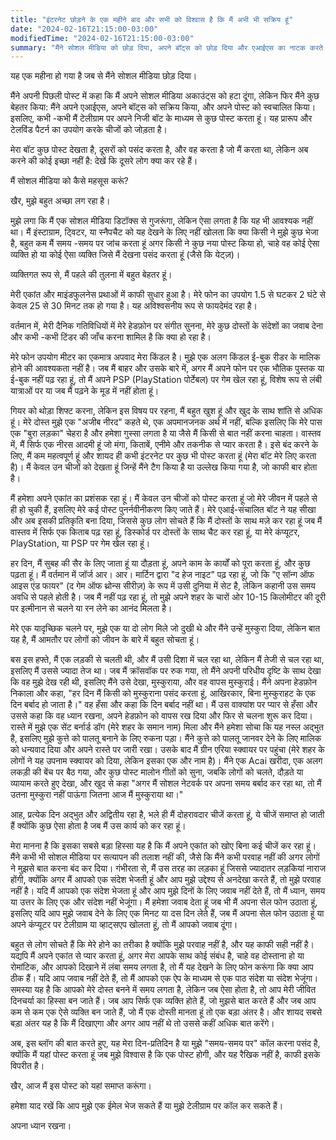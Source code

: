 ```yaml
---
title: "इंटरनेट छोड़ने के एक महीने बाद और सभी को विश्वास है कि मैं अभी भी सक्रिय हूं"
date: "2024-02-16T21:15:00-03:00"
modifiedTime: "2024-02-16T21:15:00-03:00"
summary: "मैंने सोशल मीडिया को छोड़ दिया, अपने बॉट्स को छोड़ दिया और एआईएस का नाटक करते हुए मैं अभी भी वहां हूं, और अधिक ऑफ़लाइन मुस्कुरा रहा हूं।"
---
```


यह एक महीना हो गया है जब से मैंने सोशल मीडिया छोड़ दिया।

मैंने अपनी पिछली पोस्ट में कहा कि मैं अपने सोशल मीडिया अकाउंट्स को हटा दूंगा, लेकिन फिर मैंने कुछ बेहतर किया: मैंने अपने एआईएस, अपने बॉट्स को सक्रिय किया, और अपने पोस्ट को स्वचालित किया। इसलिए, कभी -कभी मैं टेलीग्राम पर अपने निजी बॉट के माध्यम से कुछ पोस्ट करता हूं। यह प्रारूप और टेलविंड पैटर्न का उपयोग करके चीजों को जोड़ता है।

मेरा बॉट कुछ पोस्ट देखता है, दूसरों को पसंद करता है, और वह करता है जो मैं करता था, लेकिन अब करने की कोई इच्छा नहीं है: देखें कि दूसरे लोग क्या कर रहे हैं।

मैं सोशल मीडिया को कैसे महसूस करूं?

खैर, मुझे बहुत अच्छा लग रहा है।

मुझे लगा कि मैं एक सोशल मीडिया डिटॉक्स से गुजरूंगा, लेकिन ऐसा लगता है कि यह भी आवश्यक नहीं था। मैं इंस्टाग्राम, ट्विटर, या स्नैपचैट को यह देखने के लिए नहीं खोलता कि क्या किसी ने मुझे कुछ भेजा है, बहुत कम मैं समय -समय पर जांच करता हूं अगर किसी ने कुछ नया पोस्ट किया हो, चाहे वह कोई ऐसा व्यक्ति हो या कोई ऐसा व्यक्ति जिसे मैं देखना पसंद करता हूं (जैसे कि येट्ज़)।

व्यक्तिगत रूप से, मैं पहले की तुलना में बहुत बेहतर हूं।

मेरी एकांत और माइंडफुलनेस प्रथाओं में काफी सुधार हुआ है। मेरे फोन का उपयोग 1.5 से घटकर 2 घंटे से केवल 25 से 30 मिनट तक हो गया है। यह अविश्वसनीय रूप से फायदेमंद रहा है।

वर्तमान में, मेरी दैनिक गतिविधियों में मेरे हेडफ़ोन पर संगीत सुनना, मेरे कुछ दोस्तों के संदेशों का जवाब देना और कभी -कभी टिंडर की जाँच करना शामिल है कि क्या हो रहा है।

मेरे फोन उपयोग मीटर का एकमात्र अपवाद मेरा किंडल है। मुझे एक अलग किंडल ई-बुक रीडर के मालिक होने की आवश्यकता नहीं है। जब मैं बाहर और उसके बारे में, अगर मैं अपने फोन पर एक भौतिक पुस्तक या ई-बुक नहीं पढ़ रहा हूं, तो मैं अपने PSP (PlayStation पोर्टेबल) पर गेम खेल रहा हूं, विशेष रूप से लंबी यात्राओं पर या जब मैं पढ़ने के मूड में नहीं होता हूं।

गियर को थोड़ा शिफ्ट करना, लेकिन इस विषय पर रहना, मैं बहुत खुश हूं और खुद के साथ शांति से अधिक हूं।
मेरे दोस्त मुझे एक "अजीब नीरद" कहते थे, एक अपमानजनक अर्थ में नहीं, बल्कि इसलिए कि मेरे पास एक "बुरा लड़का" चेहरा है और हमेशा गुस्सा लगता है या जैसे मैं किसी से बात नहीं करना चाहता। वास्तव में, मैं सिर्फ एक नीरस आदमी हूं जो मंगा, किताबें, एनीमे और तकनीक से प्यार करता है। इसे बंद करने के लिए, मैं कम महत्वपूर्ण हूं और शायद ही कभी इंटरनेट पर कुछ भी पोस्ट करता हूं (मेरा बॉट मेरे लिए करता है)। मैं केवल उन चीजों को देखता हूं जिन्हें मैंने टैग किया है या उल्लेख किया गया है, जो काफी बार होता है।

मैं हमेशा अपने एकांत का प्रशंसक रहा हूं। मैं केवल उन चीजों को पोस्ट करता हूं जो मेरे जीवन में पहले से ही हो चुकी हैं, इसलिए मेरे कई पोस्ट पुनर्नवीनीकरण किए जाते हैं। मेरे एआई-संचालित बॉट ने यह सीखा और अब इसकी प्रतिकृति बना दिया, जिससे कुछ लोग सोचते हैं कि मैं दोस्तों के साथ मज़े कर रहा हूं जब मैं वास्तव में सिर्फ एक किताब पढ़ रहा हूं, डिस्कोर्ड पर दोस्तों के साथ चैट कर रहा हूं, या मेरे कंप्यूटर, PlayStation, या PSP पर गेम खेल रहा हूं।

हर दिन, मैं सुबह की सैर के लिए जाता हूं या दौड़ता हूं, अपने काम के कार्यों को पूरा करता हूं, और कुछ पढ़ता हूं। मैं वर्तमान में जॉर्ज आर। आर। मार्टिन द्वारा "द हेज नाइट" पढ़ रहा हूं, जो कि "ए सॉन्ग ऑफ आइस एंड फायर" (द गेम ऑफ थ्रोन्स सीरीज़) के रूप में उसी दुनिया में सेट है, लेकिन कहानी उस समय अवधि से पहले होती है। जब मैं नहीं पढ़ रहा हूं, तो मुझे अपने शहर के चारों ओर 10-15 किलोमीटर की दूरी पर इत्मीनान से चलने या रन लेने का आनंद मिलता है।

मेरे एक यादृच्छिक चलने पर, मुझे एक या दो लोग मिले जो दुखी थे और मैंने उन्हें मुस्कुरा दिया, लेकिन बात यह है, मैं आमतौर पर लोगों को जीवन के बारे में बहुत सोचता हूं।

बस इस हफ्ते, मैं एक लड़की से चलती थी, और मैं उसी दिशा में चल रहा था, लेकिन मैं तेजी से चल रहा था, इसलिए मैं उससे ज्यादा तेज था। जब मैं क्रॉसवॉक पर रुक गया, तो मैंने अपनी परिधीय दृष्टि के साथ देखा कि वह मुझे देख रही थी, इसलिए मैंने उसे देखा, मुस्कुराया, और वह वापस मुस्कुराई। मैंने अपना हेडफ़ोन निकाला और कहा, "हर दिन मैं किसी को मुस्कुराना पसंद करता हूं, आखिरकार, बिना मुस्कुराहट के एक दिन बर्बाद हो जाता है।" वह हँसा और कहा कि दिन बर्बाद नहीं था। मैं उस वाक्यांश पर प्यार से हँसा और उससे कहा कि वह ध्यान रखना, अपने हेडफ़ोन को वापस रख दिया और फिर से चलना शुरू कर दिया।
रास्ते में मुझे एक सेंट बर्नार्ड डॉग (मेरे शहर के समान नाम) मिला और मैंने हमेशा सोचा कि यह नस्ल अद्भुत है, इसलिए मुझे कुत्ते को पालतू बनाने के लिए रुकना पड़ा। मैंने कुत्ते को पालतू जानवर देने के लिए मालिक को धन्यवाद दिया और अपने रास्ते पर जारी रखा। उसके बाद मैं ग्रीन एरिया स्क्वायर पर पहुंचा (मेरे शहर के लोगों ने यह उपनाम स्क्वायर को दिया, लेकिन इसका एक और नाम है)। मैंने एक Acai खरीदा, एक अलग लकड़ी की बेंच पर बैठ गया, और कुछ पोस्ट मालोन गीतों को सुना, जबकि लोगों को चलते, दौड़ते या व्यायाम करते हुए देखा, और खुद से कहा "अगर मैं सोशल नेटवर्क पर अपना समय बर्बाद कर रहा था, तो मैं उतना मुस्कुरा नहीं पाऊंगा जितना आज मैं मुस्कुराया था।"

आह, प्रत्येक दिन अद्भुत और अद्वितीय रहा है, भले ही मैं दोहरावदार चीजें करता हूं, ये चीजें समाप्त हो जाती हैं क्योंकि कुछ ऐसा होता है जब मैं उस कार्य को कर रहा हूं।

मेरा मानना ​​है कि इसका सबसे बड़ा हिस्सा यह है कि मैं अपने एकांत को खोए बिना कई चीजें कर रहा हूं। मैंने कभी भी सोशल मीडिया पर सत्यापन की तलाश नहीं की, जैसे कि मैंने कभी परवाह नहीं की अगर लोगों ने मुझसे बात करना बंद कर दिया। गंभीरता से, मैं उस तरह का लड़का हूं जिससे ज्यादातर लड़कियां नाराज होंगी, क्योंकि अगर मैं आपको एक संदेश भेजती हूं और आप मुझे उद्देश्य से अनदेखा करते हैं, तो मुझे परवाह नहीं है। यदि मैं आपको एक संदेश भेजता हूं और आप मुझे दिनों के लिए जवाब नहीं देते हैं, तो मैं ध्यान, समय या उत्तर के लिए एक और संदेश नहीं भेजूंगा। मैं हमेशा जवाब देता हूं जब भी मैं अपना सेल फोन उठाता हूं, इसलिए यदि आप मुझे जवाब देने के लिए एक मिनट या दस दिन लेते हैं, जब मैं अपना सेल फोन उठाता हूं या अपने कंप्यूटर पर टेलीग्राम या व्हाट्सएप खोलता हूं, तो मैं आपको जवाब दूंगा।

बहुत से लोग सोचते हैं कि मेरे होने का तरीका है क्योंकि मुझे परवाह नहीं है, और यह काफी सही नहीं है। यद्यपि मैं अपने एकांत से प्यार करता हूं, अगर मेरा आपके साथ कोई संबंध है, चाहे वह दोस्ताना हो या रोमांटिक, और आपको दिखाने में लंबा समय लगता है, तो मैं यह देखने के लिए फोन करूंगा कि क्या आप ठीक हैं। यदि आप जवाब नहीं देते हैं, तो मैं आपको एक ऐप के माध्यम से एक पाठ संदेश या संदेश भेजूंगा। समस्या यह है कि आपको मेरे दोस्त बनने में समय लगता है, लेकिन जब ऐसा होता है, तो आप मेरी जीवित दिनचर्या का हिस्सा बन जाते हैं।
जब आप सिर्फ एक व्यक्ति होते हैं, जो मुझसे बात करते हैं और जब आप कम से कम एक ऐसे व्यक्ति बन जाते हैं, जो मैं एक दोस्ती मानता हूं तो एक बड़ा अंतर है। और शायद सबसे बड़ा अंतर यह है कि मैं दिखाएगा और अगर आप नहीं थे तो उससे कहीं अधिक बात करेंगे।

अब, इस ब्लॉग की बात करते हुए, यह मेरा दिन-प्रतिदिन है या मुझे "समय-समय पर" कॉल करना पसंद है, क्योंकि मैं यहां पोस्ट करता हूं जब मुझे विश्वास है कि एक पोस्ट होगी, और यह रैखिक नहीं है, काफी इसके विपरीत है।

खैर, आज मैं इस पोस्ट को यहां समाप्त करूंगा।

हमेशा याद रखें कि आप मुझे एक ईमेल भेज सकते हैं या मुझे टेलीग्राम पर कॉल कर सकते हैं।

अपना ध्यान रखना।